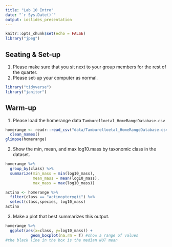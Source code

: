 ```yaml
---
title: "Lab 10 Intro"
date: "`r Sys.Date()`"
output: ioslides_presentation
---
```


```r
knitr::opts_chunk$set(echo = FALSE)
library("jpeg")
```

## Seating & Set-up
1. Please make sure that you sit next to your group members for the rest of the quarter.
2. Please set-up your computer as normal.
```r
library("tidyverse")
library("janitor")
```

## Warm-up
1. Please load the homerange data `Tamburelloetal_HomeRangeDatabase.csv`
```r
homerange <- readr::read_csv("data/Tamburelloetal_HomeRangeDatabase.csv", na="-999") %>% 
  clean_names()
glimpse(homerange)
```

2. Show the min, mean, and max log10.mass by taxonomic class in the dataset.
```r
homerange %>% 
  group_by(class) %>% 
  summarize(min_mass = min(log10_mass),
            mean_mass = mean(log10_mass),
            max_mass = max(log10_mass))
```

```r
actino <- homerange %>% 
  filter(class == "actinopterygii") %>% 
  select(class,species, log10_mass)
actino
```


3. Make a plot that best summarizes this output.
```r
homerange %>% 
  ggplot(aes(x=class, y=log10_mass)) +
           geom_boxplot(na.rm = T) #show a range of values 
#the black line in the box is the median NOT mean
```

